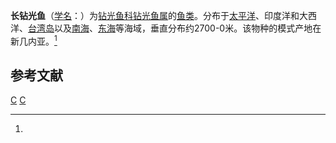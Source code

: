 {{Speciesbox
| genus = Gonostoma
| species = elongatus
| image = Gonostoma elongatum.jpg
| authority = [[阿尔伯特·甘瑟|Günther]], 1878<ref name='id5446'>{{cite web| url =http://www.bioinfo.cn/db05/BjdwSpecies.php?action=view&id=5446| title =长钻光鱼| work =《中国动物物种编目数据库》| publisher =中国科学院微生物研究所| author =中国科学院动物研究所| accessdate =2009-04-11| deadurl =yes| archiveurl =https://web.archive.org/web/20160305070445/http://www.bioinfo.cn/db05/BjdwSpecies.php?action=view&id=5446| archivedate =2016-03-05}}</ref>
}}

'''长钻光鱼'''（[[学名|学名]]：{{lang|la|''Gonostoma elongatus''}}）为[[钻光鱼科|钻光鱼科]][[钻光鱼属|钻光鱼属]]的[[鱼类|鱼类]]。分布于[[太平洋|太平洋]]、印度洋和大西洋、[[台湾岛|台湾岛]]以及[[南海|南海]]、[[东海|东海]]等海域，垂直分布约2700-0米。该物种的模式产地在新几内亚。<ref name='id5446'/>

== 参考文献 ==
{{reflist}}

{{taxonbar}}

[[Category:1878年描述的鱼类|C]]
[[Category:钻光鱼属|C]]